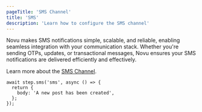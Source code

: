 ```yaml
---
pageTitle: 'SMS Channel'
title: 'SMS'
description: 'Learn how to configure the SMS channel'
---
```


Novu makes SMS notifications simple, scalable, and reliable, enabling seamless integration with your communication stack. Whether you're sending OTPs, updates, or transactional messages, Novu ensures your SMS notifications are delivered efficiently and effectively.

Learn more about the [SMS Channel](/platform/integrations/sms/overview).

```tsx
await step.sms('sms', async () => {
  return {
    body: 'A new post has been created',
  };
});
```
